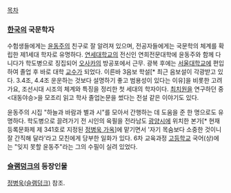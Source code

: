 [[목차]]
=== [[한국]]의 국문학자 ===
수험생들에게는 [[윤동주]]의 친구로 잘 알려져 있으며, 전공자들에게는 국문학의 체계를 확립한 제1세대 학자로 유명하다. [[연세대학교]]의 전신인 연희전문대학에 윤동주와 함께 다니다가 학도병으로 징집되어 [[오사카]]의 방공포에서 근무. 광복 후에는 [[서울대학교]]에 편입하여 졸업 후 바로 대학 [[교수]]가 되었다. 이른바 3음보 학설[* 최근 음보설이 각광받고 있다. 3.4조, 4.4조 운운하는 것보다 설명하기 좋고 범용성이 있다는 이유]을 비롯한 고려가요, 조선시대 시조의 체계와 특징을 정리한 첫 세대의 학자이다. [[최치원]]을 연구하던 중 <대동야승>을 모조리 읽고 학사 졸업논문을 썼다는 전설 같은 이야기도 있다.

윤동주의 시집 "하늘과 바람과 별과 시"를 모아서 간행하는 데 도움을 준 한 명으로도 유명하다. 학도병으로 끌려가기 전 시인의 육필을 전라남도 [[광양시]]에 위치한 본가[* 현재 등록문화제 제 341호로 지정된 [http://www.namdokorea.com/kr2/tourism/island/index_view.jsp?type=20&kind=&tour_id=682&page= 정병욱 가옥]]에 맡기면서 '자기 목숨보다 소중한 것이니 잘 간직해 달라'라고 모친에게 당부한 일화가 있다.
6차 교육과정 [[고등학교]] 국어(상)에는 "잊지 못할 윤동주"라는 그의 수필이 실려 있었다.



=== [[슬램덩크]]의 등장인물 ===
[[정병욱(슬램덩크)]] 참조.
